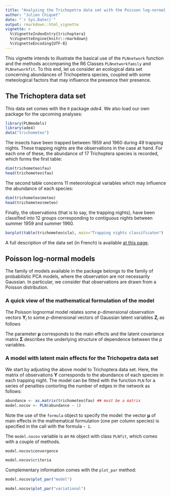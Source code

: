 ```yaml
---
title: "Analyzing the Trichopetra data set with the Poisson log-normal model"
author: "Julien Chiquet"
date: "`r Sys.Date()`"
output: rmarkdown::html_vignette
vignette: >
  %\VignetteIndexEntry{trichoptera}
  %\VignetteEngine{knitr::rmarkdown}
  %\VignetteEncoding{UTF-8}
---
```


This vignette intends to illustrate the basical use of the `PLNnetwork` function and the methods accompaning the R6 Classes `PLNnetworkfamily` and `PLNnetworkfit`. To this end, let us consider an ecological data set concerning abundances of Trichopetera species, coupled with some meteological factors that may influence the presence their presence.

## The Trichoptera data set

This data set comes with the `R` package *ade4*. We also load our own package for the upcoming analyses:
```r
library(PLNmodels)
library(ade4)
data("trichometeo")
```

The insects have been trapped between 1959 and 1960 during 49 trapping nights. These trapping nights are the observations in the case at hand. For each one of these, the abundance of 17 Trichoptera species is recorded, which forms the first table:
```r
dim(trichometeo$fau)
head(trichometeo$fau)
```


The second table concerns 11 meteorological variables which may influence the abundance of each species:

```r
dim(trichometeo$meteo)
head(trichometeo$meteo)
```
Finally, the observations (that is to say, the trapping nights), have been classified into 12 groups corresponding to contiguous nights between summer 1959 and  summer 1960.

```r
barplot(table(trichometeo$cla), main="Trapping nights classificaton")
```

A full description of the data set (in French) is available  [at this page](http://pbil.univ-lyon1.fr/R/pdf/pps034.pdf).

## Poisson log-normal models

The family of models available in the package belongs to the family of probabilistic PCA models, where the observation are not necessarily Gaussian.  In particular, we consider that observations are drawn from a Poisson distribution.

### A quick view of the mathematical formulation of the model

The Poisson lognormal model relates some $p$-dimensional observation vectors $\mathbf{Y}_i$ to some  $p$-dimensional vectors of Gaussian latent variables $\mathbf{Z}_i$ as follows
\begin{equation} 
  \label{eq:pca-model}
  \begin{array}{rcl}
  \text{latent space } &   \mathbf{Z}_i \sim \mathcal{N}{\boldsymbol\mu},\boldsymbol\Sigma) \\
  \text{observation space } &  Y_{ij} | Z_{ij} \quad \text{indep.} & Y_{ij} | Z_{ij} \sim \mathcal{P}\left(\exp\{Z_{ij}\}\right)
  \end{array}
\end{equation}

The parameter ${\boldsymbol\mu}$ corresponds to the main effects and the latent covariance matrix $\boldsymbol\Sigma$ describes the underlying structure of dependence between the $p$ variables. 

### A model with latent main effects for the Trichopetra data set

We start by adjusting the above model to Trichoptera data set. Here, the matrix of observations $\mathbf{Y}$ corresponds to the abundance of each species in each trapping night. The model can be fitted with the function `PLN` for a series of penalties contorling the number of edges in the network as follows:

```r
abundance <- as.matrix(trichometeo$fau) ## must be a matrix
model.nocov <- PLN(abundance ~ 1)
```

Note the use of the `formula` object to specify the model: the vector $\boldsymbol\mu$ of main effects in the mathematical formulation (one per column species) is specified in the call with the formula `~ 1`.

The `model.nocov` variable is an `R6` object with class `PLNfit`, which comes with a couple of methods. 

```r
model.nocov$convergence
```

```r
model.nocov$criteria
```

Complementary information comes with the `plot_par` method:
```r
model.nocov$plot_par("model")
```

```r
model.nocov$plot_par("variational")
```

